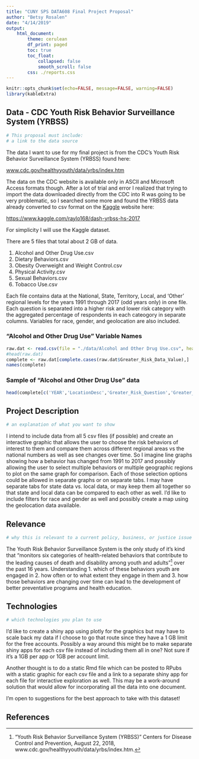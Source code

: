 ```yaml
---
title: "CUNY SPS DATA608 Final Project Proposal"
author: "Betsy Rosalen"
date: "4/14/2019"
output:
    html_document:
        theme: cerulean
        df_print: paged
        toc: true
        toc_float:
            collapsed: false
            smooth_scroll: false
        css: ./reports.css
---
```


```r
knitr::opts_chunk$set(echo=FALSE, message=FALSE, warning=FALSE)
library(kableExtra)
```

## Data - CDC Youth Risk Behavior Surveillance System (YRBSS)

```r
# This proposal must include: 
# a link to the data source
```

The data I want to use for my final project is from the CDC's Youth Risk Behavior Surveillance System (YRBSS) found here:

[www.cdc.gov/healthyyouth/data/yrbs/index.htm](www.cdc.gov/healthyyouth/data/yrbs/index.htm) 

The data on the CDC website is available only in ASCII and Microsoft Access formats though.  After a lot of trial and error I realized that trying to import the data downloaded directly from the CDC into R was going to be very problematic, so I searched some more and found the YRBSS data already converted to csv format on the [Kaggle](https://www.kaggle.com) website here:

[https://www.kaggle.com/raylo168/dash-yrbss-hs-2017](https://www.kaggle.com/raylo168/dash-yrbss-hs-2017)

For simplicity I will use the Kaggle dataset.

There are 5 files that total about 2 GB of data.

1. Alcohol and Other Drug Use.csv
2. Dietary Behaviors.csv
3. Obesity Overweight and Weight Control.csv
4. Physical Activity.csv
5. Sexual Behaviors.csv
6. Tobacco Use.csv

Each file contains data at the National, State, Territory, Local, and 'Other' regional levels for the years 1991 through 2017 (odd years only) in one file.  Each question is separated into a higher risk and lower risk category with the aggregated percentage of respondents in each cateogory in separate columns.  Variables for race, gender, and geolocation are also included.  

### "Alcohol and Other Drug Use" Variable Names

```r
raw.dat <- read.csv(file = "./data/Alcohol and Other Drug Use.csv", header = TRUE)
#head(raw.dat)
complete <- raw.dat[complete.cases(raw.dat$Greater_Risk_Data_Value),]
names(complete)
```

### Sample of "Alcohol and Other Drug Use" data

```r
head(complete[c('YEAR','LocationDesc','Greater_Risk_Question','Greater_Risk_Data_Value','Lesser_Risk_Question','Lesser_Risk_Data_Value','StratificationType')], 10)
```

## Project Description

```r
# an explanation of what you want to show
```

I intend to include data from all 5 csv files (if possible) and create an interactive graphic that allows the user to choose the risk behaviors of interest to them and compare them across different regional areas vs the national numbers as well as see changes over time.  So I imagine line graphs showing how a behavior has changed from 1991 to 2017 and possibly allowing the user to select multiple behaviors or multiple geographic regions to plot on the same graph for comparison.  Each of those selection options could be allowed in separate graphs or on separate tabs.  I may have separate tabs for state data vs. local data, or may keep them all together so that state and local data can be compared to each other as well. I'd like to include filters for race and gender as well and possibly create a map using the geolocation data available.

## Relevance

```r
# why this is relevant to a current policy, business, or justice issue
```

The Youth Risk Behavior Surveillance System is the only study of it's kind that "monitors six categories of health-related behaviors that contribute to the leading causes of death and disability among youth and adults"[^1] over the past 16 years.  Understanding 1. which of these behaviors youth are engaged in 2. how often or to what extent they engage in them and 3. how those behaviors are changing over time can lead to the development of better preventative programs and health education.  

## Technologies

```r
# which technologies you plan to use
```

I'd like to create a shiny app using plotly for the graphics but may have to scale back my data if I choose to go that route since they have a 1 GB limit for the free accounts.  Possibly a way around this might be to make separate shiny apps for each csv file instead of including them all in one?  Not sure if it's a 1GB per app or 1GB per account limit.  

Another thought is to do a static Rmd file which can be posted to RPubs with a static graphic for each csv file and a link to a separate shiny app for each file for interactive exploration as well.  This may be a work-around solution that would allow for incorporating all the data into one document.

I'm open to suggestions for the best approach to take with this dataset!

## References

[^1]: “Youth Risk Behavior Surveillance System (YRBSS)” Centers for Disease Control and Prevention, August 22, 2018, www.cdc.gov/healthyyouth/data/yrbs/index.htm.